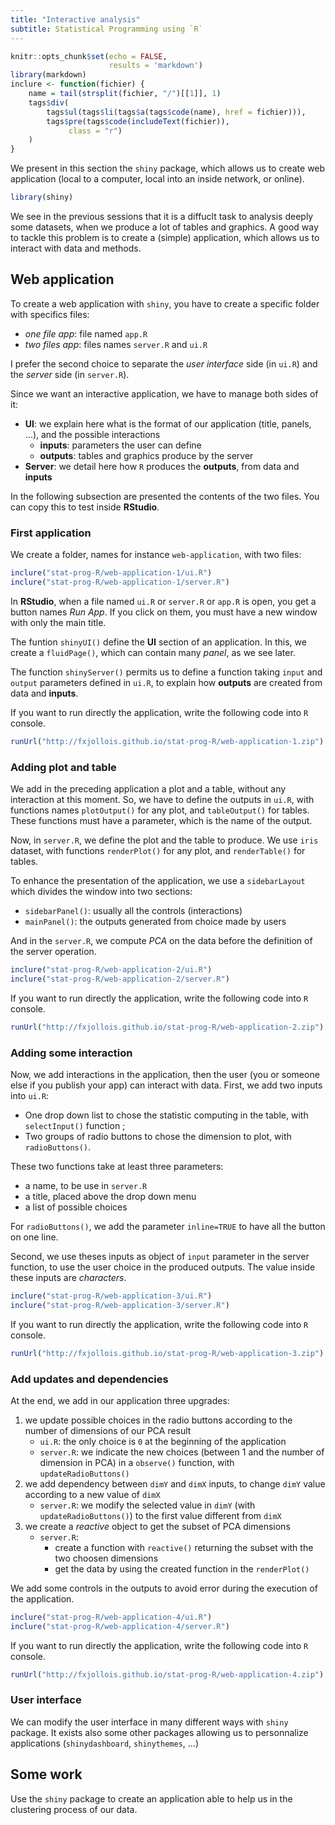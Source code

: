 ```yaml
---
title: "Interactive analysis"
subtitle: Statistical Programming using `R`
---
```


```r
knitr::opts_chunk$set(echo = FALSE, 
                      results = 'markdown')
library(markdown)
inclure <- function(fichier) {
    name = tail(strsplit(fichier, "/")[[1]], 1)
    tags$div(
        tags$ul(tags$li(tags$a(tags$code(name), href = fichier))),
        tags$pre(tags$code(includeText(fichier)),
             class = "r")
    )
}
```

We present in this section the `shiny` package, which allows us to create web application (local to a computer, local into an inside network, or online).

```r
library(shiny)
```

We see in the previous sessions that it is a diffuclt task to analysis deeply some datasets, when we produce a lot of tables and graphics. A good way to tackle this problem is to create a (simple) application, which allows us to interact with data and methods. 

## Web application

To create a web application with `shiny`, you have to create a specific folder with specifics files:

- *one file app*: file named `app.R`
- *two files app*: files names `server.R` and `ui.R` 

I prefer the second choice to separate the *user interface* side (in `ui.R`) and the *server* side (in `server.R`). 

Since we want an interactive application, we have to manage both sides of it:

- **UI**: we explain here what is the format of our application (title, panels, ...), and the possible interactions
    - **inputs**: parameters the user can define
    - **outputs**: tables and graphics produce by the server
- **Server**: we detail here how `R` produces the **outputs**, from data and **inputs** 

In the following subsection are presented the contents of the two files. You can copy this to test inside **RStudio**.

### First application

We create a folder, names for instance `web-application`, with two files:

```r
inclure("stat-prog-R/web-application-1/ui.R")
inclure("stat-prog-R/web-application-1/server.R")
```

In **RStudio**, when a file named `ui.R` or `server.R` or `app.R` is open, you get a button names *Run App*. If you click on them, you must have a new window with only the main title.

The funtion `shinyUI()` define the **UI** section of an application. In this, we create a `fluidPage()`, which can contain many *panel*, as we see later.

The function `shinyServer()` permits us to define a function taking `input` and `output` parameters defined in `ui.R`, to explain how **outputs** are created from data and **inputs**.

If you want to run directly the application, write the following code into `R` console.

```r
runUrl("http://fxjollois.github.io/stat-prog-R/web-application-1.zip")
```


### Adding plot and table

We add in the preceding application a plot and a table, without any interaction at this moment. So, we have to define the outputs in `ui.R`, with functions names `plotOutput()` for any plot, and `tableOutput()` for tables. These functions must have a parameter, which is the name of the output. 

Now, in `server.R`, we define the plot and the table to produce. We use `iris` dataset, with functions `renderPlot()` for any plot, and `renderTable()` for tables.

To enhance the presentation of the application, we use a `sidebarLayout` which divides the window into two sections:

- `sidebarPanel()`: usually all the controls (interactions)
- `mainPanel()`: the outputs generated from choice made by users

And in the `server.R`, we compute *PCA* on the data before the definition of the server operation.

```r
inclure("stat-prog-R/web-application-2/ui.R")
inclure("stat-prog-R/web-application-2/server.R")
```

If you want to run directly the application, write the following code into `R` console.

```r
runUrl("http://fxjollois.github.io/stat-prog-R/web-application-2.zip")
```

### Adding some interaction

Now, we add interactions in the application, then the user (you or someone else if you publish your app) can interact with data. First, we add two inputs into `ui.R`:

- One drop down list to chose the statistic computing in the table, with `selectInput()` function ;
- Two groups of radio buttons to chose the dimension to plot, with `radioButtons()`.

These two functions take at least three parameters:

- a name, to be use in `server.R`
- a title, placed above the drop down menu
- a list of possible choices

For `radioButtons()`, we add the parameter `inline=TRUE` to have all the button on one line.

Second, we use theses inputs as object of `input` parameter in the server function, to use the user choice in the produced outputs. The value inside these inputs are *characters*.

```r
inclure("stat-prog-R/web-application-3/ui.R")
inclure("stat-prog-R/web-application-3/server.R")
```

If you want to run directly the application, write the following code into `R` console.

```r
runUrl("http://fxjollois.github.io/stat-prog-R/web-application-3.zip")
```

### Add updates and dependencies

At the end, we add in our application three upgrades:

1. we update possible choices in the radio buttons according to the number of dimensions of our PCA result
    - `ui.R`: the only choice is `0` at the beginning of the application
    - `server.R`: we indicate the new choices (between 1 and the number of dimension in PCA) in a `observe()` function, with `updateRadioButtons()`
2. we add dependency between `dimY` and `dimX` inputs, to change `dimY` value according to a new value of `dimX`
    - `server.R`: we modify the selected value in `dimY` (with `updateRadioButtons()`) to the first value different from `dimX`
3. we create a *reactive* object to get the subset of PCA dimensions
    - `server.R`: 
        - create a function with `reactive()` returning the subset with the two choosen dimensions
        - get the data by using the created function in the `renderPlot()`

We add some controls in the outputs to avoid error during the execution of the application.

```r
inclure("stat-prog-R/web-application-4/ui.R")
inclure("stat-prog-R/web-application-4/server.R")
```

If you want to run directly the application, write the following code into `R` console.

```r
runUrl("http://fxjollois.github.io/stat-prog-R/web-application-4.zip")
```

### User interface

We can modify the user interface in many different ways with `shiny` package. It exists also some other packages allowing us to personnalize applications (`shinydashboard`, `shinythemes`, ...)

## Some work

Use the `shiny` package to create an application able to help us in the clustering process of our data.
